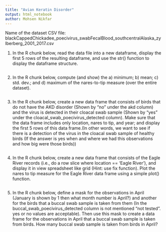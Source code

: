```yaml
---
title: "Avian Keratin Disorder"
output: html_notebook
author: Mohsen Nikfar
---
```


Name of the dataset CSV file: blackCappedChickadee_poecivirus_swabFecalBlood_southcentralAlaska_zylberberg_2001_2017.csv

1.  In the R chunk below, read the data file into a new dataframe, display the first 5 rows of the resulting dataframe, and use the str() function to display the dataframe structure.

```r

```


2.  In the R chunk below, compute (and show) the a) minimum; b) mean; c) std. dev.; and d) maximum of the nares-to-tip measure (over the entire dataset).

```r

```


3.  In the R chunk below, create a new data frame that consists of birds that do not have the AKD disorder (Shown by "no" under the akd column) and the virus is detected in their cloacal swab sample (Shown by "yes" under the cloacal_swab_poecivirus_detected column). Make sure that the data frame includes only location, nares to tip, and year; and display the first 5 rows of this data frame.(In other words, we want to see if there is a detection of the virus in the cloacal swab sample of healthy birds (If the answer is yes when and where we had this observations and how big were those birds))

```r

```


4.  In the R chunk below, create a new data frame that consists of the Eagle River records (i.e., do a row slice where location == 'Eagle River'), and display it in view spreadsheet like grid (Hint: use fix function). Plot the nares to tip measure for the Eagle River data frame using a simple plot() function.

```r

```


5.  In the R chunk below, define a mask for the observations in April (January is shown by 1 then what month number is April?) and another for the birds that a buccal swab sample is taken from them (In the buccal_swab_poecivirus_detected column is not mentioned "not tested". yes or no values are acceptable). Then use this mask to create a data frame for the observations in April that a buccal swab sample is taken from birds. How many buccal swab sample is taken from birds in April?

```r

```


